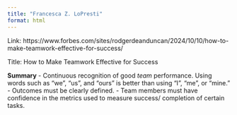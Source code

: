 ```yaml
---
title: "Francesca Z. LoPresti"
format: html
---
```


Link: https://www.forbes.com/sites/rodgerdeanduncan/2024/10/10/how-to-make-teamwork-effective-for-success/

Title: How to Make Teamwork Effective for Success

**Summary**
- Continuous recognition of good *team* performance. Using words such as "we", "us", and "ours" is better than using "I", "me", or "mine."
- Outcomes must be clearly defined.
- Team members must have confidence in the metrics used to measure success/ completion of certain tasks.
